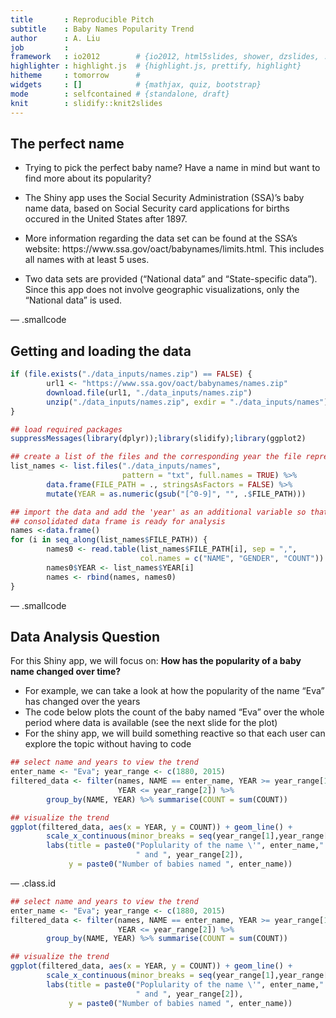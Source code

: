 ```yaml
---
title       : Reproducible Pitch
subtitle    : Baby Names Popularity Trend
author      : A. Liu
job         : 
framework   : io2012        # {io2012, html5slides, shower, dzslides, ...}
highlighter : highlight.js  # {highlight.js, prettify, highlight}
hitheme     : tomorrow      # 
widgets     : []            # {mathjax, quiz, bootstrap}
mode        : selfcontained # {standalone, draft}
knit        : slidify::knit2slides
---
```


<style>
.title-slide {
  background-color: #FFFFFF; /* #EDE0CF; ; #CA9F9D*/
}
</style>

## The perfect name

- Trying to pick the perfect baby name? Have a name in mind but want to find more about its popularity?

- The Shiny app uses the Social Security Administration (SSA)'s baby name data, based on Social Security card applications for births occured in the United States after 1897.

- More information regarding the data set can be found at the SSA's website:
https://www.ssa.gov/oact/babynames/limits.html. This includes all names with at least 5 uses.

- Two data sets are provided ("National data" and "State-specific data"). Since this app does not involve geographic visualizations, only the "National data" is used.

--- .smallcode

## Getting and loading the data

```r
if (file.exists("./data_inputs/names.zip") == FALSE) {
        url1 <- "https://www.ssa.gov/oact/babynames/names.zip"
        download.file(url1, "./data_inputs/names.zip")
        unzip("./data_inputs/names.zip", exdir = "./data_inputs/names")
}

## load required packages
suppressMessages(library(dplyr));library(slidify);library(ggplot2)

## create a list of the files and the corresponding year the file represent
list_names <- list.files("./data_inputs/names",
                         pattern = "txt", full.names = TRUE) %>% 
        data.frame(FILE_PATH = ., stringsAsFactors = FALSE) %>%
        mutate(YEAR = as.numeric(gsub("[^0-9]", "", .$FILE_PATH)))

## import the data and add the 'year' as an additional variable so that the
## consolidated data frame is ready for analysis
names <-data.frame()
for (i in seq_along(list_names$FILE_PATH)) {
        names0 <- read.table(list_names$FILE_PATH[i], sep = ",",
                             col.names = c("NAME", "GENDER", "COUNT"))
        names0$YEAR <- list_names$YEAR[i]
        names <- rbind(names, names0)
}
```

--- .smallcode

## Data Analysis Question

For this Shiny app, we will focus on: **How has the popularity of a baby name changed over time?**

- For example, we can take a look at how the popularity of the name "Eva" has changed over the years
- The code below plots the count of the baby named "Eva" over the whole period where data is available (see the next slide for the plot)
- For the shiny app, we will build something reactive so that each user can explore the topic without having to code

```r
## select name and years to view the trend
enter_name <- "Eva"; year_range <- c(1880, 2015)
filtered_data <- filter(names, NAME == enter_name, YEAR >= year_range[1], 
                        YEAR <= year_range[2]) %>%
        group_by(NAME, YEAR) %>% summarise(COUNT = sum(COUNT))

## visualize the trend
ggplot(filtered_data, aes(x = YEAR, y = COUNT)) + geom_line() +
        scale_x_continuous(minor_breaks = seq(year_range[1],year_range[2], by = 1)) +
        labs(title = paste0("Poplularity of the name \'", enter_name,"' between ", year_range[1], 
                            " and ", year_range[2]),
             y = paste0("Number of babies named ", enter_name))
```

--- .class.id
```r
## select name and years to view the trend
enter_name <- "Eva"; year_range <- c(1880, 2015)
filtered_data <- filter(names, NAME == enter_name, YEAR >= year_range[1], 
                        YEAR <= year_range[2]) %>%
        group_by(NAME, YEAR) %>% summarise(COUNT = sum(COUNT))

## visualize the trend
ggplot(filtered_data, aes(x = YEAR, y = COUNT)) + geom_line() +
        scale_x_continuous(minor_breaks = seq(year_range[1],year_range[2], by = 1)) +
        labs(title = paste0("Poplularity of the name \'", enter_name,"' between ", year_range[1], 
                            " and ", year_range[2]),
             y = paste0("Number of babies named ", enter_name))
```
